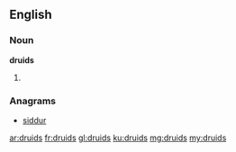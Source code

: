 ==English==

===Noun===
'''druids'''

# {{plural of|druid}}

===Anagrams===
* [[siddur#English|siddur]]

[[ar:druids]]
[[fr:druids]]
[[gl:druids]]
[[ku:druids]]
[[mg:druids]]
[[my:druids]]